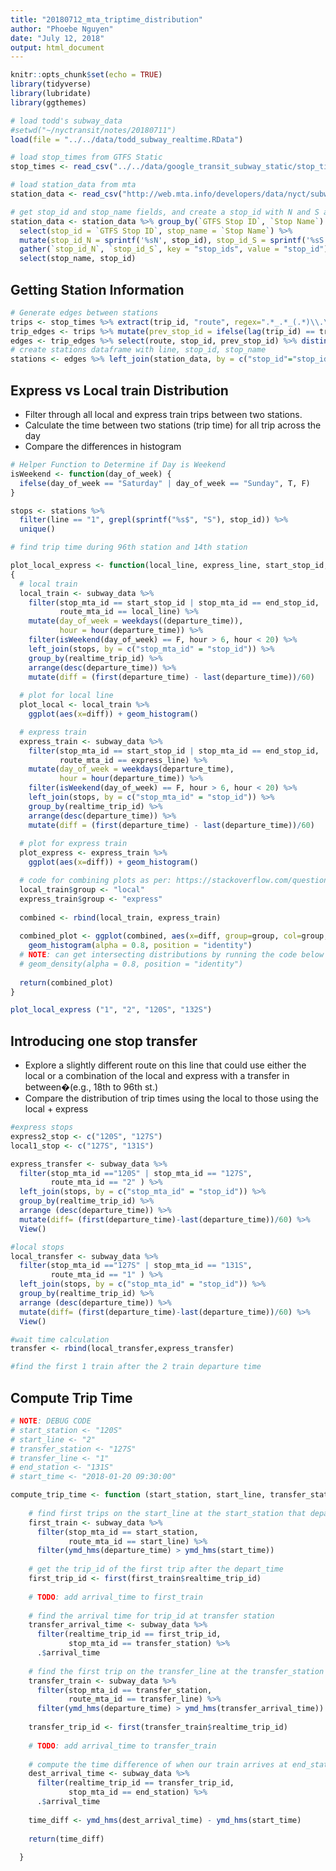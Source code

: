 ```yaml
---
title: "20180712_mta_triptime_distribution"
author: "Phoebe Nguyen"
date: "July 12, 2018"
output: html_document
---
```


```r
knitr::opts_chunk$set(echo = TRUE)
library(tidyverse)
library(lubridate)
library(ggthemes)

# load todd's subway_data
#setwd("~/nyctransit/notes/20180711")
load(file = "../../data/todd_subway_realtime.RData")

# load stop_times from GTFS Static
stop_times <- read_csv("../../data/google_transit_subway_static/stop_times.txt")

# load station_data from mta
station_data <- read_csv("http://web.mta.info/developers/data/nyct/subway/Stations.csv")

# get stop_id and stop_name fields, and create a stop_id with N and S appended
station_data <- station_data %>% group_by(`GTFS Stop ID`, `Stop Name`) %>%
  select(stop_id = `GTFS Stop ID`, stop_name = `Stop Name`) %>%
  mutate(stop_id_N = sprintf('%sN', stop_id), stop_id_S = sprintf('%sS', stop_id)) %>%
  gather(`stop_id_N`, `stop_id_S`, key = "stop_ids", value = "stop_id") %>%
  select(stop_name, stop_id)
```
## Getting Station Information

```r
# Generate edges between stations
trips <- stop_times %>% extract(trip_id, "route", regex=".*_.*_(.*)\\.\\..*", remove = FALSE)
trip_edges <- trips %>% mutate(prev_stop_id = ifelse(lag(trip_id) == trip_id, lag(stop_id), NA))
edges <- trip_edges %>% select(route, stop_id, prev_stop_id) %>% distinct()
# create stations dataframe with line, stop_id, stop_name
stations <- edges %>% left_join(station_data, by = c("stop_id"="stop_id")) %>% select(line=route, stop_id, stop_name)

```
## Express vs Local train Distribution

- Filter through all local and express train trips between two stations. 
- Calculate the time between two stations (trip time) for all trip across the day
- Compare the differences in histogram

```r
# Helper Function to Determine if Day is Weekend
isWeekend <- function(day_of_week) {
  ifelse(day_of_week == "Saturday" | day_of_week == "Sunday", T, F)
}

stops <- stations %>%
  filter(line == "1", grepl(sprintf("%s$", "S"), stop_id)) %>%
  unique()

# find trip time during 96th station and 14th station

plot_local_express <- function(local_line, express_line, start_stop_id, end_stop_id)
{
  # local train
  local_train <- subway_data %>%
    filter(stop_mta_id == start_stop_id | stop_mta_id == end_stop_id,
           route_mta_id == local_line) %>%
    mutate(day_of_week = weekdays((departure_time)),
           hour = hour(departure_time)) %>%
    filter(isWeekend(day_of_week) == F, hour > 6, hour < 20) %>%
    left_join(stops, by = c("stop_mta_id" = "stop_id")) %>%
    group_by(realtime_trip_id) %>% 
    arrange(desc(departure_time)) %>%
    mutate(diff = (first(departure_time) - last(departure_time))/60)
  
  # plot for local line
  plot_local <- local_train %>%
    ggplot(aes(x=diff)) + geom_histogram()

  # express train
  express_train <- subway_data %>%
    filter(stop_mta_id == start_stop_id | stop_mta_id == end_stop_id,
           route_mta_id == express_line) %>%
    mutate(day_of_week = weekdays(departure_time),
           hour = hour(departure_time)) %>%
    filter(isWeekend(day_of_week) == F, hour > 6, hour < 20) %>%
    left_join(stops, by = c("stop_mta_id" = "stop_id")) %>%
    group_by(realtime_trip_id) %>%
    arrange(desc(departure_time)) %>%
    mutate(diff = (first(departure_time) - last(departure_time))/60)
  
  # plot for express train
  plot_express <- express_train %>%
    ggplot(aes(x=diff)) + geom_histogram()

  # code for combining plots as per: https://stackoverflow.com/questions/21192002/how-to-combine-2-plots-ggplot-into-one-plot
  local_train$group <- "local"
  express_train$group <- "express"
  
  combined <- rbind(local_train, express_train)
  
  combined_plot <- ggplot(combined, aes(x=diff, group=group, col=group, fill=group)) +
    geom_histogram(alpha = 0.8, position = "identity")
  # NOTE: can get intersecting distributions by running the code below 
  # geom_density(alpha = 0.8, position = "identity")
  
  return(combined_plot)
}

plot_local_express ("1", "2", "120S", "132S")
```

## Introducing one stop transfer
- Explore a slightly different route on this line that could use either the local or a combination of the local and express with a transfer in between�(e.g., 18th to 96th st.)
- Compare the distribution of trip times using the local to those using the local + express

```r

#express stops
express2_stop <- c("120S", "127S")
local1_stop <- c("127S", "131S")

express_transfer <- subway_data %>% 
  filter(stop_mta_id =="120S" | stop_mta_id == "127S",
         route_mta_id == "2" ) %>%
  left_join(stops, by = c("stop_mta_id" = "stop_id")) %>%
  group_by(realtime_trip_id) %>% 
  arrange (desc(departure_time)) %>%
  mutate(diff= (first(departure_time)-last(departure_time))/60) %>%
  View()

#local stops
local_transfer <- subway_data %>% 
  filter(stop_mta_id =="127S" | stop_mta_id == "131S",
         route_mta_id == "1" ) %>%
  left_join(stops, by = c("stop_mta_id" = "stop_id")) %>%
  group_by(realtime_trip_id) %>% 
  arrange (desc(departure_time)) %>%
  mutate(diff= (first(departure_time)-last(departure_time))/60) %>%
  View()

#wait time calculation
transfer <- rbind(local_transfer,express_transfer)

#find the first 1 train after the 2 train departure time


```

## Compute Trip Time

```r

# NOTE: DEBUG CODE  
# start_station <- "120S"
# start_line <- "2"
# transfer_station <- "127S"
# transfer_line <- "1"
# end_station <- "131S"
# start_time <- "2018-01-20 09:30:00"

compute_trip_time <- function (start_station, start_line, transfer_station, transfer_line, end_station, start_time) {
    
    # find first trips on the start_line at the start_station that depart after start_time
    first_train <- subway_data %>%
      filter(stop_mta_id == start_station,
             route_mta_id == start_line) %>%
      filter(ymd_hms(departure_time) > ymd_hms(start_time))
    
    # get the trip_id of the first trip after the depart_time
    first_trip_id <- first(first_train$realtime_trip_id)
    
    # TODO: add arrival_time to first_train
    
    # find the arrival time for trip_id at transfer station
    transfer_arrival_time <- subway_data %>%
      filter(realtime_trip_id == first_trip_id,
             stop_mta_id == transfer_station) %>%
      .$arrival_time
    
    # find the first trip on the transfer_line at the transfer_station that departs after the arrival_time of our express train
    transfer_train <- subway_data %>%
      filter(stop_mta_id == transfer_station,
             route_mta_id == transfer_line) %>%
      filter(ymd_hms(departure_time) > ymd_hms(transfer_arrival_time))
    
    transfer_trip_id <- first(transfer_train$realtime_trip_id)
    
    # TODO: add arrival_time to transfer_train
    
    # compute the time difference of when our train arrives at end_station and start_time
    dest_arrival_time <- subway_data %>%
      filter(realtime_trip_id == transfer_trip_id,
             stop_mta_id == end_station) %>%
      .$arrival_time
    
    time_diff <- ymd_hms(dest_arrival_time) - ymd_hms(start_time)
    
    return(time_diff)
    
  }

```